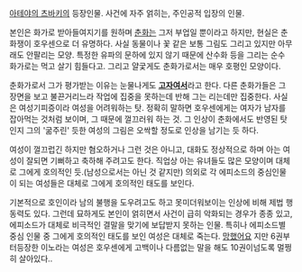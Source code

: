 [[아테야의 츠바키]]의 등장인물. 사건에 자주 얽히는, 주인공적 입장의 인물.

본인은 화가로 받아들여지기를 원하며 [[춘화]]는 그저 부업일 뿐이라고 하지만, 현실은 춘화쟁이 호우센으로 더 유명하다. 사실 동물이나 꽃 같은 보통 그림도 그리고 있지만 아무래도 안팔리는 모양. 특정한 유파의 문하에 있지 않기 때문에 산수화 등을 그리는 순수 화가로는 먹고 살기 힘들다고. 그리고 얄궃게도 춘화가로서는 매우 호평인 모양이다. 

춘화가로서 그가 평가받는 이유는 눈물나게도 '''[[고자]]여서'''라고 한다. 다른 춘화가들은 그 장면을 보고 불끈거리느라 작업에 집중을 못하는데 반해 그는 리는데만 집중한다. 사실은 여성기피증이라 여성을 어려워하는 탓. 정확히 말하면 호우센에게는 여자가 남자를 잡아먹는 것처럼 보이며, 그 때문에 껄끄러워 하는 것. 그 인상이 춘화에서도 반영된 탓인지 그의 '굶주린' 듯한 여성의 그림은 오싹할 정도로 인상을 남기는 듯 하다.

여성이 껄끄럽긴 하지만 혐오하거나 그런 것은 아니고, 대화도 정상적으로 하며 아는 여성이 잘되면 기뻐하고 축하해 주려고도 한다. 직업상 아는 유녀들도 많은 모양이며 대체로 그에게 호의적인 듯.(남성으로서는 아닌 것 같지만) 의외로 각 에피소드의 중심인물이 되는 여성들은 대체로 그에게 호의적인 태도를 보인다.

기본적으로 호인이라 남의 불행을 도우려고도 하고 못미더워보이는 인상에 비해 제법 행동력도 있다. 그런데 묘하게도 본인이 얽히면서 사건이 급히 악화되는 경우가 종종 있고, 에피소드가 대체로 비극적인 결말을 맞기에 보답받지 못하는 인물. 특히나 에피소드별 중심 인물 중 그에게 호의적인 태도를 보인 여성은 대체로 죽는다. [[망했어요]]
지만 6권부터등장한 이노라는 여성은 호우센에게 고백이나 다름없는 말을 해도 10권이넘도록 멀쩡히 살아있다..
